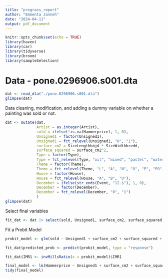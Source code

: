 ```yaml
---
title: "prograss_report"
author: "Emmenta Janneh"
date: "2024-04-11"
output: pdf_document
---
```


```r
knitr::opts_chunk$set(echo = TRUE)
library(haven)
library(car)
library(tidyverse)
library(broom)
library(sampleSelection)
```

# Data - pone.0296906.s001.dta


```r
dat <- read_dta("./pone.0296906.s001.dta")
glimpse(dat)
```

Data cleaning, modification, and adding a dummy variable on whether a painting was sold or not.

```r
dat <- mutate(dat, 
              Artist = as.integer(Artist),
              sold = ifelse(!is.na(Hammerprice), 1, 0),
              Unsigned1 = factor(Unsigned1),
              Unsigned1 = fct_relevel(Unsigned1, "0", "1"),
              surface_cm2 = SizeLengthhöjd * SizeWidthbredd,
              surface_squared = surface_cm2^2,
              Type = factor(Type),
              Type = fct_relevel(Type, "oil", "mixed", "pastel", "water colour"),
              Theme = factor(Theme),
              Theme = fct_relevel(Theme, "L", "A", "N", "O", "P", "PO", "S", "U"),
              House = factor(House),
              House = fct_relevel(House, "A", "B", "U"),
              December = ifelse(str_ends(Event, "12.$"), 1, 0),
              December = factor(December),
              December = fct_relevel(December, "0", "1")
              )
glimpse(dat)
```

Select final variables
```r
fit_dat <- dat |> select(sold, Unsigned1, surface_cm2, surface_squared, Type, Theme, House, December, Hammerprice)
```

Fit a Probit Model
```r
probit_model <- glm(sold ~ Unsigned1 + surface_cm2 + surface_squared + Type + Theme + House + December,data = fit_dat, family = binomial(link = "probit"))
```

```r
fit_dat$predicted_prob <- predict(probit_model, type = "response")
```

```r
fit_dat$IMR1 <- invMillsRatio(x = probit_model)$IMR1
```

```r
final_model <- lm(Hammerprice ~ Unsigned1 + surface_cm2 + surface_squared + Type + Theme + House + December + IMR1, data = fit_dat)
tidy(final_model)
```

